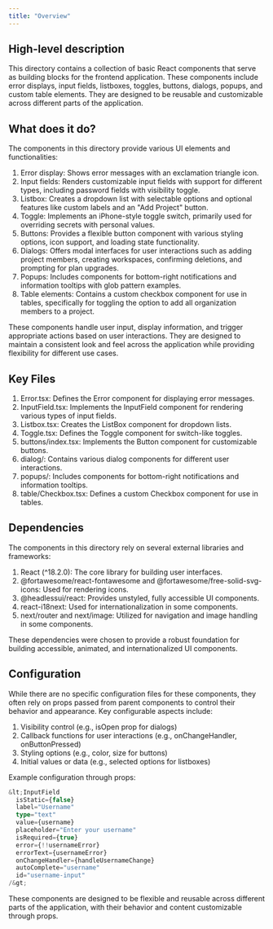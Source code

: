 ```yaml
---
title: "Overview"
---
```


## High-level description
This directory contains a collection of basic React components that serve as building blocks for the frontend application. These components include error displays, input fields, listboxes, toggles, buttons, dialogs, popups, and custom table elements. They are designed to be reusable and customizable across different parts of the application.

## What does it do?
The components in this directory provide various UI elements and functionalities:

1. Error display: Shows error messages with an exclamation triangle icon.
2. Input fields: Renders customizable input fields with support for different types, including password fields with visibility toggle.
3. Listbox: Creates a dropdown list with selectable options and optional features like custom labels and an "Add Project" button.
4. Toggle: Implements an iPhone-style toggle switch, primarily used for overriding secrets with personal values.
5. Buttons: Provides a flexible button component with various styling options, icon support, and loading state functionality.
6. Dialogs: Offers modal interfaces for user interactions such as adding project members, creating workspaces, confirming deletions, and prompting for plan upgrades.
7. Popups: Includes components for bottom-right notifications and information tooltips with glob pattern examples.
8. Table elements: Contains a custom checkbox component for use in tables, specifically for toggling the option to add all organization members to a project.

These components handle user input, display information, and trigger appropriate actions based on user interactions. They are designed to maintain a consistent look and feel across the application while providing flexibility for different use cases.

## Key Files
1. Error.tsx: Defines the Error component for displaying error messages.
2. InputField.tsx: Implements the InputField component for rendering various types of input fields.
3. Listbox.tsx: Creates the ListBox component for dropdown lists.
4. Toggle.tsx: Defines the Toggle component for switch-like toggles.
5. buttons/index.tsx: Implements the Button component for customizable buttons.
6. dialog/: Contains various dialog components for different user interactions.
7. popups/: Includes components for bottom-right notifications and information tooltips.
8. table/Checkbox.tsx: Defines a custom Checkbox component for use in tables.

## Dependencies
The components in this directory rely on several external libraries and frameworks:

1. React (^18.2.0): The core library for building user interfaces.
2. @fortawesome/react-fontawesome and @fortawesome/free-solid-svg-icons: Used for rendering icons.
3. @headlessui/react: Provides unstyled, fully accessible UI components.
4. react-i18next: Used for internationalization in some components.
5. next/router and next/image: Utilized for navigation and image handling in some components.

These dependencies were chosen to provide a robust foundation for building accessible, animated, and internationalized UI components.

## Configuration
While there are no specific configuration files for these components, they often rely on props passed from parent components to control their behavior and appearance. Key configurable aspects include:

1. Visibility control (e.g., isOpen prop for dialogs)
2. Callback functions for user interactions (e.g., onChangeHandler, onButtonPressed)
3. Styling options (e.g., color, size for buttons)
4. Initial values or data (e.g., selected options for listboxes)

Example configuration through props:

```typescript
&lt;InputField
  isStatic={false}
  label="Username"
  type="text"
  value={username}
  placeholder="Enter your username"
  isRequired={true}
  error={!!usernameError}
  errorText={usernameError}
  onChangeHandler={handleUsernameChange}
  autoComplete="username"
  id="username-input"
/&gt;
```

These components are designed to be flexible and reusable across different parts of the application, with their behavior and content customizable through props.